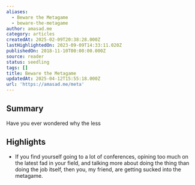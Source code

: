 ```yaml
---
aliases:
  - Beware the Metagame
  - beware-the-metagame
author: amasad.me
category: articles
createdAt: 2025-02-09T20:38:28.000Z
lastHighlightedOn: 2023-09-09T14:33:11.020Z
publishedOn: 2018-11-10T00:00:00.000Z
source: reader
status: seedling
tags: []
title: Beware the Metagame
updatedAt: 2025-04-12T15:55:18.000Z
url: 'https://amasad.me/meta'
---
```

## Summary

 Have you ever wondered why the less

## Highlights

- If you find yourself going to a lot of conferences, opining too much on the latest fad in your field, and talking more about doing the thing than doing the job itself, then you, my friend, are getting sucked into the metagame.
